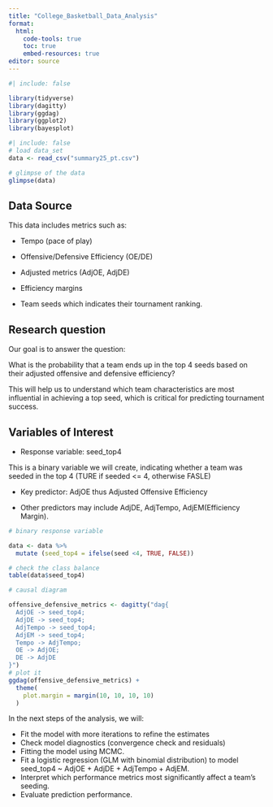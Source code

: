 ```yaml
---
title: "College_Basketball_Data_Analysis"
format: 
  html:
    code-tools: true
    toc: true
    embed-resources: true
editor: source
---
```



```r
#| include: false

library(tidyverse)
library(dagitty)
library(ggdag)
library(ggplot2)
library(bayesplot)
```

```r
#| include: false
# load data_set
data <- read_csv("summary25_pt.csv")
```

```r
# glimpse of the data
glimpse(data)
```
## Data Source


This data includes metrics such as:

- Tempo (pace of play)

- Offensive/Defensive Efficiency (OE/DE)

- Adjusted metrics (AdjOE, AdjDE)

- Efficiency margins

- Team seeds which indicates their tournament ranking.

## Research question

Our goal is to answer the question:

What is the probability that a team ends up in the top 4 seeds based on their adjusted offensive and defensive efficiency?

This will help us to understand which team characteristics are most influential in achieving a top seed, which is critical for predicting tournament success.


## Variables of Interest

- Response variable: seed_top4 

This is a binary variable we will create, indicating whether a team was seeded in the top 4 (TURE if seeded <= 4, otherwise FASLE)

- Key predictor: AdjOE thus Adjusted Offensive Efficiency

- Other predictors may include AdjDE, AdjTempo, AdjEM(Efficiency Margin).

```r
# binary response variable

data <- data %>%
  mutate (seed_top4 = ifelse(seed <4, TRUE, FALSE))

# check the class balance
table(data$seed_top4)
```


```r
# causal diagram

offensive_defensive_metrics <- dagitty("dag{
  AdjOE -> seed_top4;
  AdjDE -> seed_top4;
  AdjTempo -> seed_top4;
  AdjEM -> seed_top4;
  Tempo -> AdjTempo;
  OE -> AdjOE;
  DE -> AdjDE
}")
# plot it
ggdag(offensive_defensive_metrics) +
  theme(
    plot.margin = margin(10, 10, 10, 10)
  )
```

In the next steps of the analysis, we will:
	
- Fit the model with more iterations to refine the estimates
- Check model diagnostics (convergence check and residuals)
- Fitting the model using MCMC.
- Fit a logistic regression (GLM with binomial distribution) to model seed_top4 ~ AdjOE + AdjDE + AdjTempo + AdjEM.
- Interpret which performance metrics most significantly affect a team’s seeding.
- Evaluate prediction performance.



